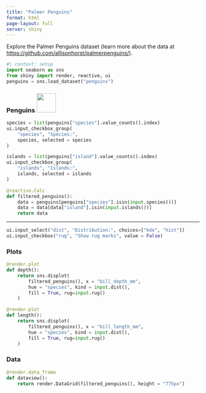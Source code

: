 ```yaml
---
title: "Palmer Penguins"
format: html
page-layout: full
server: shiny
---
```


Explore the Palmer Penguins dataset (learn more about the data at <https://github.com/allisonhorst/palmerpenguins/>).

```python
#| context: setup
import seaborn as sns
from shiny import render, reactive, ui
penguins = sns.load_dataset("penguins")
```

::: {.panel-sidebar}

### Penguins ![](images/penguins.png){width=50px}

```python
species = list(penguins["species"].value_counts().index)
ui.input_checkbox_group(
    "species", "Species:", 
    species, selected = species
)

islands = list(penguins["island"].value_counts().index)
ui.input_checkbox_group(
    "islands", "Islands:", 
    islands, selected = islands
)

@reactive.Calc
def filtered_penguins():
    data = penguins[penguins["species"].isin(input.species())]
    data = data[data["island"].isin(input.islands())]
    return data
```

***

```python
ui.input_select("dist", "Distribution:", choices=["kde", "hist"])
ui.input_checkbox("rug", "Show rug marks", value = False)
```

:::

::: {.panel-tabset}

### Plots

```python
@render.plot
def depth():
    return sns.displot(
        filtered_penguins(), x = "bill_depth_mm", 
        hue = "species", kind = input.dist(), 
        fill = True, rug=input.rug()
    )

@render.plot
def length():
    return sns.displot(
        filtered_penguins(), x = "bill_length_mm", 
        hue = "species", kind = input.dist(), 
        fill = True, rug=input.rug()
    )
```

### Data

```python
@render.data_frame
def dataview():
    return render.DataGrid(filtered_penguins(), height = "775px")
```

:::



